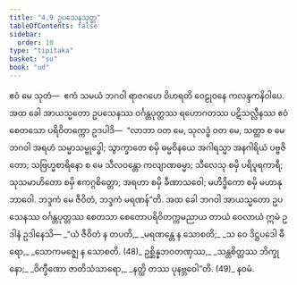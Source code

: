 ```yaml
---
title: "4.9 ဥပသေနသုတ္တ"
tableOfContents: false
sidebar:
  order: 10
type: "tipitaka"
basket: "su"
book: "ud"
---
```



<DynamicBreadcrumb />

<Division number="39" book="ud">

<Paragraph number="338" book="ud">
ဧဝံ မေ သုတံ—  ဧကံ သမယံ ဘဂဝါ ရာဇဂဟေ ဝိဟရတိ ဝေဠုဝနေ ကလန္ဒကနိဝါပေ. အထ ခေါ အာယသ္မတော ဥပသေနဿ ဝင်္ဂန္တပုတ္တဿ ရဟောဂတဿ ပဋိသလ္လီနဿ ဧဝံ စေတသော ပရိဝိတက္ကော ဥဒပါဒိ—  “လာဘာ ဝတ မေ, သုလဒ္ဓံ ဝတ မေ, သတ္ထာ စ မေ ဘဂဝါ အရဟံ သမ္မာသမ္ဗုဒ္ဓေါ; သွာက္ခာတေ စမှိ ဓမ္မဝိနယေ အဂါရသ္မာ အနဂါရိယံ ပဗ္ဗဇိတော; သဗြဟ္မစာရိနော စ မေ သီလဝန္တော ကလျာဏဓမ္မာ; သီလေသု စမှိ ပရိပူရကာရီ; သုသမာဟိတော စမှိ ဧကဂ္ဂစိတ္တော; အရဟာ စမှိ ခီဏာသဝေါ; မဟိဒ္ဓိကော စမှိ မဟာနုဘာဝေါ. ဘဒ္ဒကံ မေ ဇီဝိတံ, ဘဒ္ဒကံ မရဏန်”တိ.
</Paragraph>

<Paragraph number="339" book="ud">
အထ ခေါ ဘဂဝါ အာယသ္မတော ဥပသေနဿ ဝင်္ဂန္တပုတ္တဿ စေတသာ စေတောပရိဝိတက္ကမညာယ တာယံ ဝေလာယံ ဣမံ ဥဒါနံ ဥဒါနေသိ—
</Paragraph>

<Paragraph number="340" type="verses" book="ud">
_“ယံ ဇီဝိတံ န တပတိ,_  
_မရဏန္တေ န သောစတိ;_  
_သ ဝေ ဒိဋ္ဌပဒေါ ဓီရော,_  
_သောကမဇ္ဈေ န သောစတိ. (48)_  

</Paragraph>

<Paragraph number="341" type="verses" book="ud">
ဥစ္ဆိန္နဘဝတဏှဿ,_  
_သန္တစိတ္တဿ ဘိက္ခုနော;_  
_ဝိက္ခီဏော ဇာတိသံသာရော,_  
_နတ္ထိ တဿ ပုနဗ္ဘဝေါ”တိ. (49)_  


</Paragraph>
</Division>

<Paragraph number="342" type="center" book="ud">
နဝမံ.
</Paragraph>